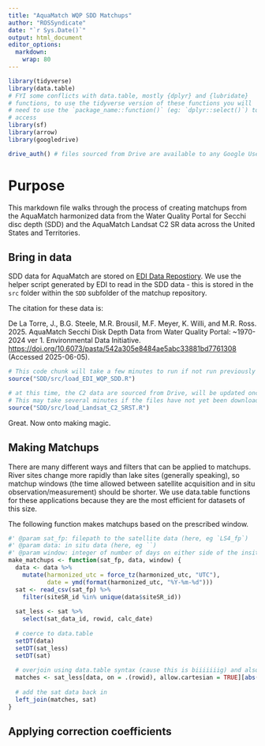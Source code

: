 ```yaml
---
title: "AquaMatch WQP SDD Matchups"
author: "ROSSyndicate"
date: "`r Sys.Date()`"
output: html_document
editor_options: 
  markdown: 
    wrap: 80
---
```


```r
library(tidyverse) 
library(data.table)
# FYI some conflicts with data.table, mostly {dplyr} and {lubridate} 
# functions, to use the tidyverse version of these functions you will 
# need to use the `package_name::function()` (eg: `dplyr::select()`) to
# access
library(sf)
library(arrow)
library(googledrive)

drive_auth() # files sourced from Drive are available to any Google User, the console will walk through authentication steps.
```

# Purpose

This markdown file walks through the process of creating matchups from the
AquaMatch harmonized data from the Water Quality Portal for Secchi disc depth
(SDD) and the AquaMatch Landsat C2 SR data across the United States and
Territories.

## Bring in data

SDD data for AquaMatch are stored on [EDI Data
Repostiory](https://portal.edirepository.org/nis/mapbrowse?packageid=edi.1856.1).
We use the helper script generated by EDI to read in the SDD data - this is
stored in the `src` folder within the `SDD` subfolder of the matchup repository.

The citation for these data is:

De La Torre, J., B.G. Steele, M.R. Brousil, M.F. Meyer, K. Willi, and M.R. Ross.
2025. AquaMatch Secchi Disk Depth Data from Water Quality Portal: \~1970-2024
ver 1. Environmental Data Initiative.
<https://doi.org/10.6073/pasta/542a305e8484ae5abc33881bd7761308> (Accessed
2025-06-05).

```r
# This code chunk will take a few minutes to run if not run previously
source("SDD/src/load_EDI_WQP_SDD.R")

# at this time, the C2 data are sourced from Drive, will be updated once the pub is out
# This may take several minutes if the files have not yet been downloaded.
source("SDD/src/load_Landsat_C2_SRST.R")
```

Great. Now onto making magic.

## Making Matchups

There are many different ways and filters that can be applied to matchups. River
sites change more rapidly than lake sites (generally speaking), so matchup
windows (the time allowed between satellite acquisition and in situ
observation/measurement) should be shorter. We use data.table functions for
these applications because they are the most efficient for datasets of this
size.

The following function makes matchups based on the prescribed window.

```r
#' @param sat_fp: filepath to the satellite data (here, eg `LS4_fp`)
#' @param data: in situ data (here, eg ``)
#' @param window: integer of number of days on either side of the insitu measuerment
make_matchups <- function(sat_fp, data, window) {
  data <- data %>% 
    mutate(harmonized_utc = force_tz(harmonized_utc, "UTC"),
           date = ymd(format(harmonized_utc, "%Y-%m-%d")))
  sat <- read_csv(sat_fp) %>% 
    filter(siteSR_id %in% unique(data$siteSR_id))
  
  sat_less <- sat %>% 
    select(sat_data_id, rowid, calc_date) 
  
  # coerce to data.table
  setDT(data)
  setDT(sat_less)
  setDT(sat)
  
  # overjoin using data.table syntax (cause this is biiiiiiig) and also filter in one step (also because of size)
  matches <- sat_less[data, on = .(rowid), allow.cartesian = TRUE][abs(as.integer(difftime(date, calc_date, units = "days"))) <= window]
  
  # add the sat data back in
  left_join(matches, sat)
}

```

## Applying correction coefficients
